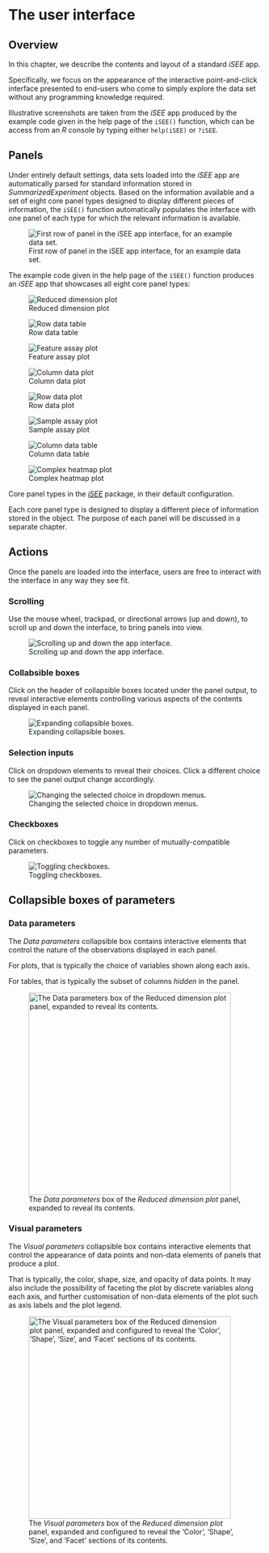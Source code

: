 # The user interface

## Overview

In this chapter, we describe the contents and layout of a standard *iSEE* app.

Specifically, we focus on the appearance of the interactive point-and-click interface presented to end-users who come to simply explore the data set without any programming knowledge required.

Illustrative screenshots are taken from the *iSEE* app produced by the example code given in the help page of the `iSEE()` function,
which can be access from an *R* console by typing either `help(iSEE)` or `?iSEE`.

## Panels

Under entirely default settings, data sets loaded into the *iSEE* app are automatically parsed for standard information stored in *SummarizedExperiment* objects.
Based on the information available and a set of eight core panel types designed to display different pieces of information, the `iSEE()` function automatically populates the interface with one panel of each type for which the relevant information is available.

![First row of panel in the iSEE app interface, for an example data set.](figures/iSEE.png){#fig-iSEE}

The example code given in the help page of the `iSEE()` function produces an *iSEE* app that showcases all eight core panel types:

::: {#fig-elephants layout-ncol=3}

![Reduced dimension plot](figures/ReducedDimensionPlot.png){#fig-ReducedDimensionPlot}

![Row data table](figures/RowDataTable.png){#fig-RowDataTable}

![Feature assay plot](figures/FeatureAssayPlot.png){#fig-FeatureAssayPlot}

![Column data plot](figures/ColumnDataPlot.png){#fig-ColumnDataPlot}

![Row data plot](figures/RowDataPlot.png){#fig-RowDataPlot}

![Sample assay plot](figures/SampleAssayPlot.png){#fig-SampleAssayPlot}

![Column data table](figures/ColumnDataTable.png){#fig-ColumnDataTable}

![Complex heatmap plot](figures/ComplexHeatmapPlot.png){#fig-ComplexHeatmapPlotlumnDataPlot}

Core panel types in the [*iSEE*][bioc-isee] package, in their default configuration.
:::

Each core panel type is designed to display a different piece of information stored in the object.
The purpose of each panel will be discussed in a separate chapter.

## Actions

Once the panels are loaded into the interface, users are free to interact with the interface in any way they see fit.

### Scrolling

Use the mouse wheel, trackpad, or directional arrows (up and down), to scroll up and down the interface, to bring panels into view.

![Scrolling up and down the app interface.](figures/action-scroll.gif){#fig-scrolling}

### Collabsible boxes

Click on the header of collapsible boxes located under the panel output, to reveal interactive elements controlling various aspects of the contents displayed in each panel.

![Expanding collapsible boxes.](figures/action-collapsible-box.gif){#fig-collapsible-box}

### Selection inputs

Click on dropdown elements to reveal their choices.
Click a different choice to see the panel output change accordingly.

![Changing the selected choice in dropdown menus.](figures/action-selection-input.gif){#fig-selectinput}

### Checkboxes

Click on checkboxes to toggle any number of mutually-compatible parameters.

![Toggling checkboxes.](figures/action-checkboxes.gif){#fig-checboxes}

## Collapsible boxes of parameters

### Data parameters

The *Data parameters* collapsible box contains interactive elements that control the nature of the observations displayed in each panel.

For plots, that is typically the choice of variables shown along each axis.

For tables, that is typically the subset of columns *hidden* in the panel.

![The *Data parameters* box of the *Reduced dimension plot* panel, expanded to reveal its contents.](figures/data-parameters-reduced-dimension-plot.png){#fig-data-param-box-reddimplot width=400}

### Visual parameters

The *Visual parameters* collapsible box contains interactive elements that control the appearance of data points and non-data elements of panels that produce a plot.

That is typically, the color, shape, size, and opacity of data points.
It may also include the possibility of faceting the plot by discrete variables along each axis,
and further customisation of non-data elements of the plot such as axis labels and the plot legend.

![The *Visual parameters* box of the *Reduced dimension plot* panel, expanded and configured to reveal the 'Color', 'Shape', 'Size', and 'Facet' sections of its contents.](figures/visual-parameters-reduced-dimension-plot.png){#fig-visual-param-box-reddimplot width=400}

[bioc-isee]: https://bioconductor.org/packages/iSEE/